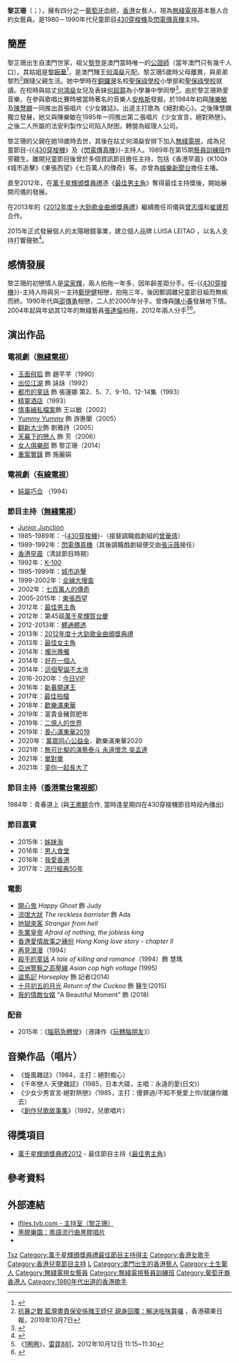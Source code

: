{{distinguish|黎燕珊|黎海珊}}
{{藝人
| 姓名 = 黎芷珊
| 類型 = 女藝人
| 羅馬拼音 = Lai Chi Shan
| 外文名 = Luisa Maria Leitão
| 外文 = pt
| 圖片 = Luisa Maria.jpg
| 圖片簡介 = 14/04/2013 馬鞍山馬鞍山廣場
| 暱稱 = 芷珊姐姐
| 職業 = 節目主持人、演員、歌手
| 民族 = 
| 國籍 = {{POR}}<br>{{CHN-MAC}}<br>{{CNHK}}
| 出生日期 = {{birth_date_and_age|1966|3|1}}
| 出生地點 = {{MAC-POR}}
| 語言 = 粵語、英語、國語、葡萄牙語、日語
| 親屬 = [[黎烈|黎烈]]（Mario）(弟)<br/> [[黎婉華|黎婉華]] (姑母)<br/>[[何鴻燊|何鴻燊]] (姑丈)
| 教育程度 = 中五
| 母校 = [[聖保祿學校_(香港)|聖保祿學校]]（小學部）<br>[[聖保祿學校_(香港)|聖保祿學校]]
| 宗教信仰 =
| 經紀公司 = [[TVB|無綫電視]](1987年-1993年，1994年至今)
| 活躍年代 = 1984年至今
| 獎項 = 萬千星輝頒獎典禮2012 — '''最佳節目主持'''
| imdb = 1314914
}}

'''黎芷珊'''（{{lang-pt|'''Luisa Leitão'''}}；{{bd|1966年|3月1日|||L黎}}），擁有四分之一[[葡萄牙|葡萄牙]]血統，[[香港|香港]]女藝人，現為[[電視廣播有限公司|無綫電視]]基本藝人合約女藝員。是1980－1990年代兒童節目[[430穿梭機|430穿梭機]]及[[閃電傳真機|閃電傳真機]]主持。

==簡歷==
黎芷珊出生自澳門世家，祖父[[黎登|黎登]]是澳門當時唯一的[[公證師|公證師]]（當年澳門只有幾千人口）。其姑姐是[[黎婉華|黎婉華]]<ref>{{Cite web |url=http://hk.news.yahoo.com/article/110206/3/mknl.html |title=黎芷珊拒評論姑丈何鴻燊爭產糾紛 |access-date=2011-02-09 |archive-url=https://web.archive.org/web/20110209083543/http://hk.news.yahoo.com/article/110206/3/mknl.html |archive-date=2011-02-09 |dead-url=no }}</ref>，是澳門賭王[[何鴻燊|何鴻燊]]元配。黎芷珊5歲時父母離異，與弟弟黎烈<ref>[https://hk.entertainment.appledaily.com/enews/realtime/article/20191007/60124371 抗暴之戰 藍灣盡責保安係賭王姪仔 親身回覆：解決咗咪算囉] {{Wayback|url=https://hk.entertainment.appledaily.com/enews/realtime/article/20191007/60124371 |date=20191007020128 }}，香港蘋果日報，2019年10月7日</ref>跟隨父親生活。她中學時在[[銅鑼灣|銅鑼灣]]名校[[聖保祿學校_(香港)|聖保祿學校]]小學部和[[聖保祿學校_(香港)|聖保祿學校]]就讀。在校時與姑丈[[何鴻燊|何鴻燊]]女兒及表妹[[何超蕸|何超蕸]]為小學兼中學同學<ref>{{cite news | title=那些男主角 黎芷珊 | url=https://eastweek.my-magazine.me/main/22589 | format= | publisher=東周刊 | date=2012-10-17 | accessdate=2019-02-27 | archive-url=https://web.archive.org/web/20190227182210/https://eastweek.my-magazine.me/main/22589 | archive-date=2019-02-27 | dead-url=no }}</ref>。由於黎芷珊熱愛音樂，在參與歌唱比賽時被當時著名的音樂人[[安格斯_(音樂人)|安格斯]]發掘，於1984年初與[[陳樂敏|陳樂敏]]及[[陳慧嫻|陳慧嫻]]一同推出首張唱片《少女雜誌》。出道主打歌為《絕對痴心》。之後陳慧嫻獨立發展，她又與陳樂敏在1985年一同推出第二張唱片《少女宣言，絕對熱戀》。之後二人所屬的法安利製作公司陷入財困，轉營為經理人公司。

黎芷珊的父親在她18歲時去世，其後在姑丈何鴻燊安排下加入[[無綫電視|無綫電視]]，成為兒童節目-{《[[430穿梭機|430穿梭機]]》及《[[閃電傳真機|閃電傳真機]]》}-主持人。1989年在第15期[[藝員訓練班|藝員訓練班]]作旁聽生。離開兒童節目後曾於多個資訊節目擔任主持，包括《香港早晨》《K100》《城市追擊》《東張西望》《七百萬人的傳奇》等。亦曾為[[無綫娛樂新聞台|娛樂新聞台]]擔任主播。

直至2012年，在[[萬千星輝頒獎典禮|萬千星輝頒獎典禮]]憑《[[最佳男主角_(香港電視節目)|最佳男主角]]》奪得最佳主持獎後，開始展開司儀的發展。

在2013年的《[[2012年度十大勁歌金曲得獎名單|2012年度十大勁歌金曲頒獎典禮]]》繼續擔任司儀與[[曾志偉|曾志偉]]和[[崔建邦|崔建邦]]合作。

2015年正式發展個人的太陽眼鏡事業，建立個人品牌 LUISA LEITAO ，以名人支持打響聲勢<ref>{{cite news |url=https://hk.mobi.yahoo.com/celebrity/%E6%92%90%E8%88%8A%E6%84%9B%E9%BB%8E%E8%8A%B7%E7%8F%8A%E5%A0%B4-%E9%A0%86%E9%81%93%E5%A0%B1%E5%96%9C-%E5%BC%B5%E9%81%94%E5%80%AB%E8%80%81%E5%A9%86%E5%A4%A7%E8%82%9A%E6%81%A8%E7%94%9F%E4%BB%94-223000461.html |title=撐舊愛黎芷珊場　順道報喜 張達倫老婆大肚恨生仔 |date=2017-04-27 |accessdate=2014-04-28 |publisher=[[星島日報|星島日報]]娛樂版 |language=zh-hant |archive-url=https://web.archive.org/web/20170428054551/https://hk.mobi.yahoo.com/celebrity/%E6%92%90%E8%88%8A%E6%84%9B%E9%BB%8E%E8%8A%B7%E7%8F%8A%E5%A0%B4-%E9%A0%86%E9%81%93%E5%A0%B1%E5%96%9C-%E5%BC%B5%E9%81%94%E5%80%AB%E8%80%81%E5%A9%86%E5%A4%A7%E8%82%9A%E6%81%A8%E7%94%9F%E4%BB%94-223000461.html |archive-date=2017-04-28 |dead-url=no }}</ref>。

==感情發展==
黎芷珊的初戀情人是[[梁家輝|梁家輝]]，兩人拍拖一年多，因年齡差距分手。任-{《[[430穿梭機|430穿梭機]]》}-主持人時與另一主持[[鄭伊健|鄭伊健]]相戀，拍拖三年，後因鄭調離兒童節目組而無疾而終。1990年代與[[邵傳勇|邵傳勇]]相戀，二人於2000年分手。曾傳與[[陳小春|陳小春]]發展地下情。2004年起與年幼其12年的無綫藝員[[張達倫|張達倫]]拍拖，2012年兩人分手<ref>《[[1圈圈|1圈圈]]》，[[雷霆881|雷霆881]]，2012年10月12日 11:15~11:30</ref><ref>{{Cite web |url=http://bka.mpweekly.com/focus/local/%E9%BB%8E%E8%8A%B7%E7%8F%8A-%E5%BC%B5%E9%81%94%E5%80%AB-%E6%88%80%E4%BA%BA-%E8%A6%AA%E4%BA%BA?cat=3 |title=黎芷珊與張達倫戀人變親人 |access-date=2017-05-12 |archive-url=https://web.archive.org/web/20170707145607/http://bka.mpweekly.com/focus/local/%e9%bb%8e%e8%8a%b7%e7%8f%8a-%e5%bc%b5%e9%81%94%e5%80%ab-%e6%88%80%e4%ba%ba-%e8%a6%aa%e4%ba%ba?cat=3 |archive-date=2017-07-07 |dead-url=no }}</ref>。

==演出作品==
===電視劇（[[無綫電視|無綫電視]]）===
*[[玉面飛狐|玉面飛狐]] 飾 趙芊芊（1990）
*[[出位江湖|出位江湖]] 飾 詠詠（1992）
*[[都市的童話|都市的童話]] 飾 張蓮娜 第2、5、7、9-10、12-14集（1993）
*[[精靈酒店|精靈酒店]]（1993）
*[[情事緝私檔案|情事緝私檔案]]飾 王以敏（2002）
*[[Yummy_Yummy|Yummy Yummy]] 飾 游惠蘭（2005）
*[[翻新大少|翻新大少]]飾 劉雅詩（2005）
*[[天幕下的戀人|天幕下的戀人]] 飾 芳（2006）
*[[女人俱樂部|女人俱樂部]] 飾 黎芷珊（2014）
*[[重案實錄|重案實錄]] 飾 施麗娟

===電視劇（[[有線電視|有線電視]]）===

*[[純屬巧合|純屬巧合]] （1994）

===節目主持（[[無綫電視|無綫電視]]）===
*[[Junior_Junction|Junior Junction]]
*1985-1989年：-{[[430穿梭機|430穿梭機]]}-（接替調職戲劇組的[[曾華倩|曾華倩]]）
*1989-1992年：[[閃電傳真機|閃電傳真機]]（其後調職戲劇組便交由[[張沅薇|張沅薇]]接任）
*[[香港早晨|香港早晨]]（清談節目時期）
*1992年：[[K-100|K-100]]
*1995-1999年：[[城市追擊|城市追擊]]
*1999-2002年：[[全線大搜查|全線大搜查]]
*2002年：[[七百萬人的傳奇|七百萬人的傳奇]]
*2005-2015年：[[東張西望|東張西望]]
*2012年：[[最佳男主角_(香港電視節目)|最佳男主角]]
*2012年：第45屆[[萬千星輝賀台慶|萬千星輝賀台慶]]
*2012-2013年：[[體通體透|體通體透]]
*2013年：[[2012年度十大勁歌金曲得獎名單|2012年度十大勁歌金曲頒獎典禮]]
*2013年：[[最佳女主角_(香港電視節目)|最佳女主角]]
*2014年：[[燭光晚餐|燭光晚餐]]
*2014年：[[好在一個人|好在一個人]]
*2014年：[[這個聖誕不太冷|這個聖誕不太冷]]
*2016-2020年：[[今日VIP|今日VIP]]
*2016年：[[新春開運王|新春開運王]]
*2017年：[[最佳拍檔_(無綫電視節目)|最佳拍檔]]
*2018年：[[歡樂滿東華|歡樂滿東華]]
*2019年：富貴金豬賀肥年
*2019年：[[二億人的世界|二億人的世界]]
*2019年：[[歡樂滿東華|善心滿東華2019]]
*2020年：[[萬眾同心公益金|萬眾同心公益金]]、歡樂滿東華2020
*2021年：[[吳孟達|無可比擬的演藝泰斗 永遠懷念 吳孟達]]
*2021年：[[單對單|單對單]]
*2021年：[[童你一起長大了|童你一起長大了]]

===節目主持（[[香港電台電視部|香港電台電視部]]）===
1984年：青春道上 (與[[王書麒|王書麒]]合作, 當時逢星期四在430穿梭機節目時段內播出)

===節目嘉賓===
*2015年：[[姊妹淘_(無綫電視節目)|姊妹淘]]
*2016年：[[男人食堂|男人食堂]]
*2016年：[[我愛香港_(電視節目)|我愛香港]]
*2017年：[[流行經典50年|流行經典50年]]

===電影===
*[[開心鬼|開心鬼]] ''Happy Ghost'' 飾 Judy
*[[流氓大狀|流氓大狀]] ''The reckless barrister'' 飾 Ada
*[[地獄來客|地獄來客]] ''Stranger from hell'' 
*[[失業皇帝|失業皇帝]] ''Afraid of nothing, the jobless king''
*[[香港愛情故事之緣份|香港愛情故事之緣份]] ''Hong Kong love story - chapter II''
*[[再見浪漫|再見浪漫]]（1994）
*[[殺手的童話|殺手的童話]] ''A tale of killing and romance''（1994）飾 慧瑪
*[[亞洲警察之高壓線|亞洲警察之高壓線]] ''Asian cop high voltage'' (1995)
*[[盜馬記|盜馬記]] ''Horseplay'' 飾 記者(2014)
*[[十月初五的月光_(電影)|十月初五的月光]] ''Return of the Cuckoo'' 飾 醫生(2015)
*[[我的情敵女婿|我的情敵女婿]] “A Beautiful Moment” 飾 (2018)

===配音===
*2015年：《[[腦筋急轉彎_(電影)|腦筋急轉彎]]》（港譯作《[[玩轉腦朋友|玩轉腦朋友]]》）

==音樂作品（唱片）==
*《旋風雜誌》（1984，主打：絕對痴心）
*《千年戀人‧天使雜誌》（1985，日本大碟，主唱：永遠的愛(日文)） 
*《少女少男宣言‧絕對熱戀》（1985，主打：傻罪過/不知不覺愛上你/就讓你離去）
*《[[創作兒歌故事集|創作兒歌故事集]]》（1992，兒歌唱片）

==得獎項目==
*[[萬千星輝頒獎典禮2012|萬千星輝頒獎典禮2012]] - 最佳節目主持《[[最佳男主角_(香港電視節目)|最佳男主角]]》

==參考資料==
<references/>

==外部連結==
*[http://ifiles.tvb.com/ifiles/f_comperes/c_profiles/new_outdoor01.html ifiles.tvb.com - 主持室（黎芷珊）]{{Wayback|url=http://ifiles.tvb.com/ifiles/f_comperes/c_profiles/new_outdoor01.html |date=20060424144639 }}
*[http://www.vinylparadise.com/4pop_can/3/404FSL0A.htm 黑膠樂園：粵語流行曲黑膠唱片]{{Wayback|url=http://www.vinylparadise.com/4pop_can/3/404FSL0A.htm |date=20051103121034 }}
*{{instagram|marialuisaleitao}}
{{最佳節目主持}}
{{DEFAULTSORT:lai}}
[[Category:黎姓|Tsz]]
[[Category:萬千星輝頒獎典禮最佳節目主持得主|Category:萬千星輝頒獎典禮最佳節目主持得主]]
[[Category:香港女歌手|Category:香港女歌手]]
[[Category:香港兒童節目主持|Category:香港兒童節目主持]]
[[Category:香港聖保祿學校校友|L]]
[[Category:澳門出生的香港藝人|Category:澳門出生的香港藝人]]
[[Category:土生葡人|Category:土生葡人]]
[[Category:無綫電視女藝員|Category:無綫電視女藝員]]
[[Category:無綫電視藝員訓練班|Category:無綫電視藝員訓練班]]
[[Category:葡萄牙裔香港人|Category:葡萄牙裔香港人]]
[[Category:1980年代出道的香港歌手|Category:1980年代出道的香港歌手]]